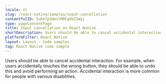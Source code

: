 ```yaml
---
locale: nl
slug: /react-native/samples/input-cancellation
contentfulID: 5u6o7pSHeslM8FgOVZ1Wyi
type: pageContentPage
title: Input cancellation on React Native
shortDescription: Users should be able to cancel accidental interaction.
platformFilter: React Native
layout: Layout - Code samples
tag: React Native code sample
---
```


Users should be able to cancel accidental interaction. For example, when users accidentally touches the wrong button, they should be able to undo this and avoid performing an action. Accidental interaction is more common for people with various disabilities.

<CodeSample id="input-cancellation" locale="nl" platform="react native"/>